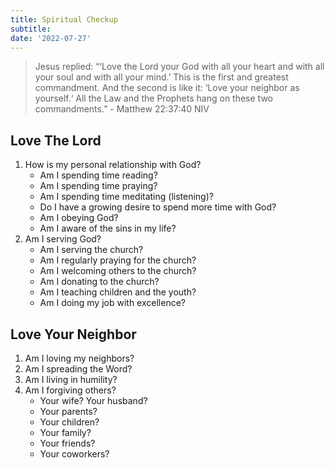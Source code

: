 ```yaml
---
title: Spiritual Checkup
subtitle:
date: '2022-07-27'
---
```


> Jesus replied: “‘Love the Lord your God with all your heart and with all your soul and with all your mind.’ This is the first and greatest commandment. And the second is like it: ‘Love your neighbor as yourself.‘ All the Law and the Prophets hang on these two commandments.” - Matthew 22:37:40 NIV

## Love The Lord

1. How is my personal relationship with God?
    - Am I spending time reading?
    - Am I spending time praying?
    - Am I spending time meditating (listening)?
    - Do I have a growing desire to spend more time with God?
    - Am I obeying God?
    - Am I aware of the sins in my life?
2. Am I serving God?
    - Am I serving the church?
    - Am I regularly praying for the church?
    - Am I welcoming others to the church?
    - Am I donating to the church?
    - Am I teaching children and the youth?
    - Am I doing my job with excellence?

## Love Your Neighbor

1. Am I loving my neighbors?
2. Am I spreading the Word?
3. Am I living in humility?
4. Am I forgiving others?
    - Your wife? Your husband?
    - Your parents?
    - Your children?
    - Your family?
    - Your friends?
    - Your coworkers?

